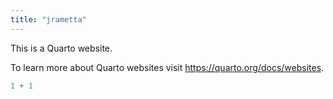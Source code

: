 ```yaml
---
title: "jrametta"
---
```


This is a Quarto website.

To learn more about Quarto websites visit <https://quarto.org/docs/websites>.

```r
1 + 1
```
